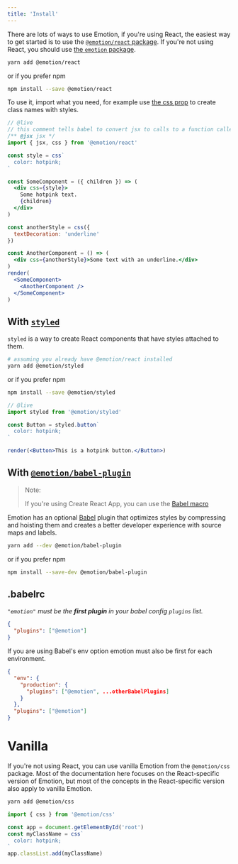 ```yaml
---
title: 'Install'
---
```


There are lots of ways to use Emotion, if you're using React, the easiest way to get started is to use the [`@emotion/react` package](/packages/react). If you're not using React, you should use [the `emotion` package](#vanilla).

```bash
yarn add @emotion/react
```

or if you prefer npm

```bash
npm install --save @emotion/react
```

To use it, import what you need, for example use [the css prop](/docs/css-prop.md) to create class names with styles.

```jsx
// @live
// this comment tells babel to convert jsx to calls to a function called jsx instead of React.createElement
/** @jsx jsx */
import { jsx, css } from '@emotion/react'

const style = css`
  color: hotpink;
`

const SomeComponent = ({ children }) => (
  <div css={style}>
    Some hotpink text.
    {children}
  </div>
)

const anotherStyle = css({
  textDecoration: 'underline'
})

const AnotherComponent = () => (
  <div css={anotherStyle}>Some text with an underline.</div>
)
render(
  <SomeComponent>
    <AnotherComponent />
  </SomeComponent>
)
```

## With [`styled`](/docs/styled.md)

`styled` is a way to create React components that have styles attached to them.

```bash
# assuming you already have @emotion/react installed
yarn add @emotion/styled
```

or if you prefer npm

```bash
npm install --save @emotion/styled
```

```jsx
// @live
import styled from '@emotion/styled'

const Button = styled.button`
  color: hotpink;
`

render(<Button>This is a hotpink button.</Button>)
```

## With [`@emotion/babel-plugin`](/packages/babel-plugin)

> Note:
>
> If you're using Create React App, you can use the [Babel macro](./babel-macros.md)

Emotion has an optional [Babel](https://babeljs.io/) plugin that optimizes styles by compressing and hoisting them and creates a better developer experience with source maps and labels.

```bash
yarn add --dev @emotion/babel-plugin
```

or if you prefer npm

```bash
npm install --save-dev @emotion/babel-plugin
```

## .babelrc

_`"emotion"` must be the **first plugin** in your babel config `plugins` list._

```json
{
  "plugins": ["@emotion"]
}
```

If you are using Babel's env option emotion must also be first for each environment.

```json
{
  "env": {
    "production": {
      "plugins": ["@emotion", ...otherBabelPlugins]
    }
  },
  "plugins": ["@emotion"]
}
```

# Vanilla

If you're not using React, you can use vanilla Emotion from the `@emotion/css` package. Most of the documentation here focuses on the React-specific version of Emotion, but most of the concepts in the React-specific version also apply to vanilla Emotion.

```bash
yarn add @emotion/css
```

```jsx
import { css } from '@emotion/css'

const app = document.getElementById('root')
const myClassName = css`
  color: hotpink;
`
app.classList.add(myClassName)
```

